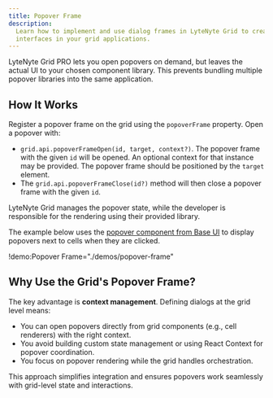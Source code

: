 ```yaml
---
title: Popover Frame
description:
  Learn how to implement and use dialog frames in LyteNyte Grid to create accessible modal
  interfaces in your grid applications.
---
```


LyteNyte Grid PRO lets you open popovers on demand, but leaves the actual UI to your chosen
component library. This prevents bundling multiple popover libraries into the same application.

## How It Works

Register a popover frame on the grid using the `popoverFrame` property. Open a popover with:

- `grid.api.popoverFrameOpen(id, target, context?)`. The popover frame with the given `id` will be opened.
  An optional context for that instance may be provided. The popover frame should be positioned by the `target` element.
- The `grid.api.popoverFrameClose(id?)` method will then close a popover frame with the given `id`.

LyteNyte Grid manages the popover state, while the developer is responsible for the rendering using their
provided library.

The example below uses the [popover component from Base UI](https://base-ui.com/react/components/popover)
to display popovers next to cells when they are clicked.

!demo:Popover Frame="./demos/popover-frame"

## Why Use the Grid's Popover Frame?

The key advantage is **context management**. Defining dialogs at the grid level means:

- You can open popovers directly from grid components (e.g., cell renderers) with the right context.
- You avoid building custom state management or using React Context for popover coordination.
- You focus on popover rendering while the grid handles orchestration.

This approach simplifies integration and ensures popovers work seamlessly with grid-level state and
interactions.
